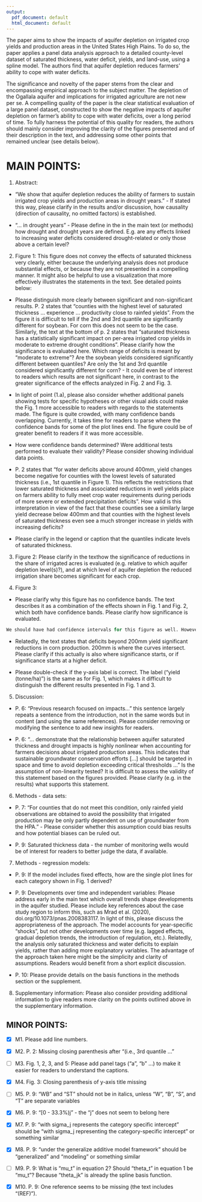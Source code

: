 ```yaml
---
output:
  pdf_document: default
  html_document: default
---
```


The paper aims to show the impacts of aquifer depletion on irrigated crop yields and production areas in the United States High Plains. To do so, the paper applies a panel data analysis approach to a detailed county-level dataset of saturated thickness, water deficit, yields, and land-use, using a spline model. The authors find that aquifer depletion reduces farmers' ability to cope with water deficits.

The significance and novelty of the paper stems from the clear and encompassing empirical approach to the subject matter. The depletion of the Ogallala aquifer and implications for irrigated agriculture are not new per se. A compelling quality of the paper is the clear statistical evaluation of a large panel dataset, constructed to show the negative impacts of aquifer depletion on farmer's ability to cope with water deficits, over a long period of time. To fully harness the potential of this quality for readers, the authors should mainly consider improving the clarity of the figures presented and of their description in the text, and addressing some other points that remained unclear (see details below).

\textcolor{blue}{We really appreciate your comments. Addressing them has made our paper significantly stronger. Please find our replies to your comments written in blue.}

# MAIN POINTS:

1. Abstract: 

+ "We show that aquifer depletion reduces the ability of farmers to sustain irrigated crop yields and production areas in drought years." - If stated this way, please clarify in the results and/or discussion, how causality (direction of causality, no omitted factors) is established.

\textcolor{blue}{}

+ "... in drought years" - Please define in the in the main text (or methods) how drought and drought years are defined. E.g. are any effects linked to increasing water deficits considered drought-related or only those above a certain level?

\textcolor{blue}{In this paper, drought is rather loosely defined. Also, it is not a dihcotomous definition of whether it is a drought or not. The water balance variable is used as a measure of drought and it has a continous scale. For example, water deficit of 1000 mm would be considered a "severe" drought as corn and soybean yields are estimated to be almost zero under rainfed production. Water deficit of -200 mm would be considered no drought because irrigated and rainfed yields are almost the same. We do not see the need to clearly define what drought is as it does not seem to improve our dicussions.}

2. Figure 1: This figure does not convey the effects of saturated thickness very clearly, either because the underlying analysis does not produce substantial effects, or because they are not presented in a compelling manner. It might also be helpful to use a visualization that more effectively illustrates the statements in the text. See detailed points below:

+ Please distinguish more clearly between significant and non-significant results. P. 2 states that "counties with the highest level of saturated thickness ... experience ... productivity close to rainfed yields". From the figure it is difficult to tell if the 2nd and 3rd quantile are significantly different for soybean. For corn this does not seem to be the case. Similarly, the text at the bottom of p. 2 states that "saturated thickness has a statistically significant impact on per-area irrigated crop yields in moderate to extreme drought conditions". Please clarify how the significance is evaluated here. Which range of deficits is meant by "moderate to extreme"? Are the soybean yields considered significantly different between quantiles? Are only the 1st and 3rd quantile considered significantly different for corn? - It could even be of interest to readers which results are not significant here, in contrast to the greater significance of the effects analyzed in Fig. 2 and Fig. 3.


\textcolor{blue}{
For the first point, you are right that there is not much difference between the second and third quantiles. Our intention was not to distinguish the 2nd and 3rd, but rather pointing out the fact that higher aquifer thickness counties (2nd and 3rd) have lower yields than the lowest aquifer thickness (1st quantile), and their yield are comparable to that of dryland production. Therefore, we also added 2nd quantile to our statement.
}

\textcolor{blue}{"Second, at negative water deficits, counties with the second highest and highest levels of aquifer thickness (i.e., 2nd and 3rd quantile in Figure 1 experience lower yields than counties with the lowest level of aquifer thickness (1st quantile), resulting in productivity close to rainfed yields.""}

\textcolor{blue}{For the second point, }

+ In light of point (1.a), please also consider whether additional panels showing tests for specific hypotheses or other visual aids could make the Fig. 1 more accessible to readers with regards to the statements made. The figure is quite crowded, with many confidence bands overlapping. Currently, it takes time for readers to parse where the confidence bands for some of the plot lines end. The figure could be of greater benefit to readers if it was more accessible.

\textcolor{blue}{We agree with this comment. It is important to have all the four curves in the same panel as that would allow the readers to compare them easily. However, with confidence intervals, the figure was too crowded. Therefore, we took out the confidence intervals around the curves. We then put estiamted curves with confidence intervals individually in separate panels in the appendix.}

+ How were confidence bands determined? Were additional tests performed to evaluate their validity? Please consider showing individual data points.

\textcolor{blue}{They are derived from the standard error of the coefficients in the model represented by equation 1, which is the standard in constructing the confidence interval. There is no other way of estimating confidence interval of the estimated curves that come purely from statistically estimated model. Also, there is no way of validating such confidence intervals. The role of confidence interval here is to quantify the uncertainty of the point estimates and nothing more.}

+ P. 2 states that "for water deficits above around 400mm, yield changes become negative for counties with the lowest levels of saturated thickness (i.e., 1st quantile in Figure 1). This reflects the restrictions that lower saturated thickness and associated reductions in well yields place on farmers ability to fully meet crop water requirements during periods of more severe or extended precipitation deficits". How valid is this interpretation in view of the fact that these counties see a similarly large yield decrease below 400mm and that counties with the highest levels of saturated thickness even see a much stronger increase in yields with increasing deficits?

\textcolor{blue}{We believe, our interpretation is valid. When you mention "similarly large yield decrease," you are talking about "declines" in reponse to the opposite directions of water deficit. Yield increases as water defitic increases at first, and then starts to decline. This can be due to "increased evapotranspiration and associated biomass accumulation, reductions of heat-related stressors" as mentioned in our manuscript. This holds for all the three aquifer thickness categories. However, if aquifer thickness is low and as a consequence well yield is low, farmers cannot cathch up with high water demand, leading to declining yield caused by highr water deficit. The figure shows that lower aquifer thickness quantile starts to experinence a decline in yield at lower water deficits than the second and third.} 

+ Please clarify in the legend or caption that the quantiles indicate levels of saturated thickness.

\textcolor{blue}{Thank you for this comment. We made changes to all the relevant figures according to this suggestion.}

3. Figure 2: Please clarify in the texthow the significance of reductions in the share of irrigated acres is evaluated (e.g. relative to which aquifer depletion level(s)?), and at which level of aquifer depletion the reduced irrigation share becomes significant for each crop.


4. Figure 3:

+ Please clarify why this figure has no confidence bands. The text describes it as a combination of the effects shown in Fig. 1 and Fig. 2, which both have confidence bands. Please clarify how significance is evaluated.

```r
We should have had confidence intervals for this figure as well. However, in reponse to your earlier comments, we have decided to not present confidence intervals for this figure just like we did for Figure 1 because the figure would look too busy.
```
+ Relatedly, the text states that deficits beyond 200mm yield significant reductions in corn production. 200mm is where the curves intersect. Please clarify if this actually is also where significance starts, or if significance starts at a higher deficit.

\textcolor{blue}{}

+ Please double-check if the y-axis label is correct. The label ("yield (tonne/ha)") is the same as for Fig. 1, which makes it difficult to distinguish the different results presented in Fig. 1 and 3.


5. Discussion: 

+ P. 6: "Previous research focused on impacts..." this sentence largely repeats a sentence from the introduction, not in the same words but in content (and using the same references). Please consider removing or modifying the sentence to add new insights for readers.

\textcolor{red}{Tim, they look different enough to me. And who cares if we repated the same thing as long as it is important to emphasize.}

+ P. 6: "... demonstrate that the relationship between aquifer saturated thickness and drought impacts is highly nonlinear when accounting for farmers decisions about irrigated production areas. This indicates that sustainable groundwater conservation efforts [...] should be targeted in space and time to avoid depletion exceeding critical thresholds ..." Is the assumption of non-linearity tested? It is difficult to assess the validity of this statement based on the figures provided. Please clarify (e.g. in the results) what supports this statement.



6. Methods - data sets: 

+ P. 7: "For counties that do not meet this condition, only rainfed yield observations are obtained to avoid the possibility that irrigated production may be only partly dependent on use of groundwater from the HPA." - Please consider whether this assumption could bias results and how potential biases can be ruled out.

\textcolor{blue}{
This will not bias our main part of the regression analysis in any way. Dryland yields are part of the modeling just to illustrate how powerful irrigation is. As you know, this is not our main results. The identification of yield reposne to water deficit for the three awuifer thickness catoegories is coming solely drom the irrigated production data.
}

+ P. 9: Saturated thickness data - the number of monitoring wells would be of interest for readers to better judge the data, if available.

\textcolor{blue}{}

7. Methods - regression models:

+ P. 9: If the model includes fixed effects, how are the single plot lines for each category shown in Fig. 1 derived? 

\textcolor{blue}{
That is because a single county-year was selected in predicting yields. We could pick any county-year without changing any of the conclusions we are drawing. This is because fixed effects are merely a shifter. The relative difference in yield across all the categories is the same no matter what county-year we pick. The curvature will of course be the same as well.  
}

+ P. 9: Developments over time and independent variables: Please address early in the main text which overall trends shape developments in the aquifer studied. Please include key references about the case study region to inform this, such as Mrad et al. (2020), doi.org/10.1073/pnas.2008383117. In light of this, please discuss the appropriateness of the approach. The model accounts for year-specific "shocks", but not other developments over time (e.g. lagged effects, gradual depletion trends, the introduction of regulation, etc.). Relatedly, the analysis only saturated thickness and water deficits to explain yields, rather than adding more explanatory variables. The advantage of the approach taken here might be the simplicity and clarity of assumptions. Readers would benefit from a short explicit discussion.

\textcolor{red}{Tim, I don't know what he wants from the first sentence. I don't really care what he is talking about and I think it is irrelevant. But, if you can somehow address this with some citations including the one he suggested, that would be great. He is probably one of the authors of that paper (he is not an economist, his understanding of the methods and results is not of the one who were trained as an economist.).}

\textcolor{red}{Tim, can you address this? "Relatedly, the analysis only saturated thickness and water deficits to explain yields, rather than adding more explanatory variables. The advantage of the approach taken here might be the simplicity and clarity of assumptions. Readers would benefit from a short explicit discussion.". I believe you already had sound arguments when we zoomed last time.}

+ P. 10: Please provide details on the basis functions in the methods section or the supplement. 

\textcolor{blue}{We added appendix B in response.}

8. Supplementary information: Please also consider providing additional information to give readers more clarity on the points outlined above in the supplementary information.

\textcolor{blue}{Thank you for this suggestion. We added Appendix, which we belive made our paper much stronger.}

## MINOR POINTS:

\textcolor{blue}{Thank you for noticing there errors. All of them are fixed in the latest manuscript.}

+ [x] M1. Please add line numbers.

+ [x] M2. P. 2: Missing closing parenthesis after "(i.e., 3rd quantile ..."

+ [ ] M3. Fig. 1, 2, 3, and 5: Please add panel tags ("a", "b" ...) to make it easier for readers to understand the captions.

+ [x] M4. Fig. 3: Closing parenthesis of y-axis title missing

+ [ ] M5. P. 9: "WB" and "ST" should not be in italics, unless "W", "B", "S", and "T" are separate variables

+ [x] M6. P. 9: "[0 - 33.3%)j" - the "j" does not seem to belong here

+ [x] M7. P. 9: "with sigma_j represents the category specific intercept" should be "with sigma_j representing the category-specific intercept" or something similar

+ [x] M8. P. 9: "under the generalize additive model framework" should be "generalized" and "modeling" or something similar

+ [ ] M9. P. 9: What is "mu_t" in equation 2? Should "theta_t" in equation 1 be "mu_t"? Because "theta_jk" is already the spline basis function.

+ [x] M10. P. 9: One reference seems to be missing (the text includes "(REF)").
